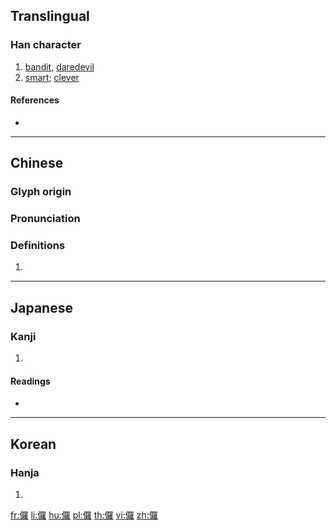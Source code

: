 ==Translingual==

===Han character===
{{Han char|rn=9|rad=人|as=19|sn=21|four=26214|canj=OWLG|ids=⿰亻羅}}

# [[bandit]], [[daredevil]]
# [[smart]]; [[clever]] <!--Unihan for 㑩-->

====References====
* {{Han ref|kx=0121.380|dkj=01313|dj=0257.020|hdz=10239.030|uh=5138|ud=20792|bh=C4D8|bd=50392}}

----

==Chinese==
{{zh-forms|s=㑩}}

===Glyph origin===
{{Han etym}}

===Pronunciation===
{{zh-pron
|m=luó
|c=lo4
|h=pfs=
|md=
|mn=lô
|w=
|mc=y
|oc=y
|cat=
}}

===Definitions===
{{zh-hanzi}}

# {{rfdef|lang=zh}}

----

==Japanese==

===Kanji===
{{ja-kanji|grade=|rs=人19}}

# {{defn|lang=ja|sort=人19}}

====Readings====
* {{ja-readings|on=[[ら]] (ra)|kun=[[さばく]] (sabaku)}}

----

==Korean==

===Hanja===
{{ko-hanja|hangeul=라|rv=ra|mr=ra}}

# {{defn|lang=ko|sort=人19}}

[[fr:儸]]
[[li:儸]]
[[hu:儸]]
[[pl:儸]]
[[th:儸]]
[[vi:儸]]
[[zh:儸]]